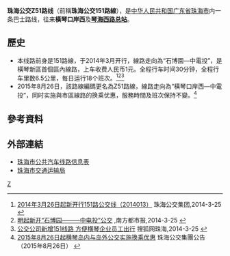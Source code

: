 {{公共汽車路線資訊
|路線名稱             = 珠海公交Z51路线
|外文名稱             = Zhuhai Bus Route Z51
|代表圖像             = 
|經營者               = 珠海公交巴士有限公司
|所屬車廠             = 橫琴分公司（原前山分公司）
|路線用車             = 聊城中通LCK6850HGN 8.5米
|起點站               = 橫琴口岸西
|途經地點             = 
|終點站               = [[中国电力投资集团|中电投]]
|服務時間             = 橫琴口岸西 07:50-20:40<br>中电投 07:50-20:45
|班次頻率             = 35分钟一班
|全程收費             = 人民币1元
}}

'''珠海公交Z51路线'''（前稱'''珠海公交151路線'''），是[[中华人民共和国|中华人民共和国]][[广东省|广东省]][[珠海市|珠海市]]内一条巴士路线，往来'''橫琴口岸西'''及'''[[琴海西路总站|琴海西路总站]]'''。

==歷史==
*本线路前身是151路線，于2014年3月开行，線路走向為“石博園—中電投”，是橫琴新區首個區內線路，上车收费人民币1元。全程行车时间30分钟，全程行车里数6.5公里，每日运行18个班次。<ref>[http://zhgjjt.com/bus-ggDetail.php?ID=327 2014年3月26日起新开行151路公交线（2014013）] {{Wayback|url=http://zhgjjt.com/bus-ggDetail.php?ID=327 |date=20140326062840 }} 珠海公交集团,2014-3-25 {{zh-cn}}</ref><ref>[http://epaper.oeeee.com/N/html/2014-03/25/content_2041819.htm 明起新开“石博园———中电投”公交] {{webarchive|url=https://web.archive.org/web/20140325093259/http://epaper.oeeee.com/N/html/2014-03/25/content_2041819.htm |date=2014-03-25 }},南方都市报,2014-3-25 {{zh-cn}}</ref><ref>[http://zh.focus.cn/news/2014-03-25/4854353.html 公交公司新增151线路 方便横琴企业员工出行] {{Wayback|url=http://zh.focus.cn/news/2014-03-25/4854353.html |date=20140325092259 }} 搜狐网珠海,2014-3-25 {{zh-cn}}</ref>
*2015年8月26日，該路線編碼更名為Z51路線，線路走向為“橫琴口岸西—中電投”，同时实施與市區線路的换乘优惠，服務時間及班次保持不變。<ref name="gg">[http://www.zhgjjt.com/bus-ggDetail.php?ID=414 2015年8月26日起横琴岛内与岛外公交实施换乘优惠] {{Wayback|url=http://www.zhgjjt.com/bus-ggDetail.php?ID=414 |date=20160306232230 }}珠海公交集團公告（2015年8月26日） {{zh-cn}}</ref>

==參考資料==
{{reflist}}

==外部連結==
*[https://web.archive.org/web/20140326062844/http://zhgjjt.com/bus-ggDetail.php?ID=328 珠海市公共汽车线路信息表]
*[https://web.archive.org/web/20191013085733/http://www.zhjt.gov.cn/ 珠海市交通运输局]

{{ZH-bus-stub}}
[[Category:珠海巴士路线|Z]]
